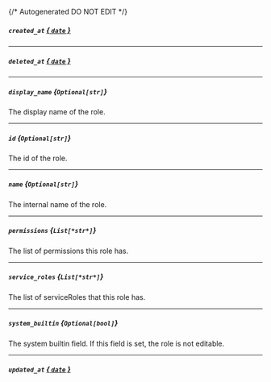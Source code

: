 {/* Autogenerated DO NOT EDIT  */}
##### `created_at` [*{ `date` }*](https://docs.python.org/3/library/datetime.html#date-objects)

---
##### `deleted_at` [*{ `date` }*](https://docs.python.org/3/library/datetime.html#date-objects)

---
##### `display_name` *{`Optional[str]`}*
The display name of the role.

---
##### `id` *{`Optional[str]`}*
The id of the role.

---
##### `name` *{`Optional[str]`}*
The internal name of the role.

---
##### `permissions` *{`List[*str*]`}*
The list of permissions this role has.

---
##### `service_roles` *{`List[*str*]`}*
The list of serviceRoles that this role has.

---
##### `system_builtin` *{`Optional[bool]`}*
The system builtin field. If this field is set, the role is not editable.

---
##### `updated_at` [*{ `date` }*](https://docs.python.org/3/library/datetime.html#date-objects)

